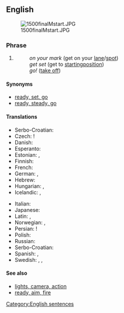 ==English==
{{rfc-auto}}
[[Image:1500finalMstart.JPG|thumb]]

===Phrase===
{{en-phrase|[[on]] [[your]] [[mark]], [[get]] [[set]], [[go]]!}}

# {{sports}} {{non-gloss definition|A three-command start when [[racing]]:}}
#: ''on your mark'' (get on your [[lane]]/[[spot]])
#: ''get set'' (get to [[starting ]][[position]])
#: ''go!'' ([[take off]])

====Synonyms====
* [[ready, set, go]]
* [[ready, steady, go]]

====Translations====
{{rftrans}}
{{trans-top|three-command start of racing}}
* Serbo-Croatian: {{t|sh|priprema, pozor, sad!}}
* Czech: {{t-|cs|připravit se, pozor, start}}!
* Danish: {{t-|da|klar, parat, start|alt=klar, parat, start}}
* Esperanto: {{t-|eo|atentu, pretu, ek}}
* Estonian: {{t-|et|kohtadele, valmisolla, läks}}, {{t-|et|tähelepanu, valmisolla, läks}}
* Finnish: {{t-|fi|paikoillanne, valmiina, nyt}}
* French: {{t+|fr|à vos marques, prêts, partez}}
* German: {{t+|de|auf die Plätze, fertig, los}}, {{t+|de|Achtung, fertig, los}}
* Hebrew: {{t-|he|למקומות, היכון, צא!|tr=la-mekomot, hikkon, tse!|sc=Hebr}}
* Hungarian: {{t-|hu|felkészülni, vigyázz, rajt}}, {{t-|hu|vigyázz, kész, rajt}}
* Icelandic: {{t-|is|tilbúinn, viðbúinn, af stað|m}}, {{t-|is|tilbúin, viðbúin, af stað|f}}
{{trans-mid}}
* Italian: {{t-|it|pronti, partenza, via!}}
* Japanese: {{t-|ja|位置について、用意、ドン!|tr=ichi-ni tsuite, yōi, don!|sc=Jpan}}
* Latin: {{t-|la|in tuis vestigiis, parate, ite|alt=in tuis vestigiis, parāte, īte}}, {{t-|la|parate, destituite, ite|alt=parāte, dēstituite, īte}}
* Norwegian: {{t-|no|klar, ferdig, gå}}, {{t-|no|klare, ferdige, gå|p}}
* Persian: {{t-|fa|بجای خود،آماده، حرکت}}!
* Polish: {{t-|pl|na miejsca, gotowi, start!}}
* Russian: {{t-|ru|на старт, внимание, марш|alt=на старт, внимание, марш!|tr=na stárt, vnimánije, marš!}}
* Serbo-Croatian: {{t-|sh|припрема, позор, сад|tr=priprema, pozor, sad!|sc=Cyrl}}
* Spanish: {{t-|es|¡en sus marcas, listos, fuera!}}, {{t-|es|preparados, listos, ¡ya!}}
* Swedish: {{t-|sv|på era platser, färdiga, gå}}, {{t-|sv|klara, färdiga, gå}}, {{t-|sv|klara, färdiga, kör}}
{{trans-bottom}}

====See also====
* [[lights, camera, action]]
* [[ready, aim, fire]]

[[Category:English sentences]]